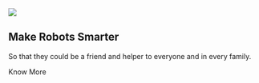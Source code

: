 <Section py="8|12|16|24">
  <Container>
    <Grid col="1|2" gap="8|12|16" alignItems="center">
      <Image
        src="KassieDrawing.png"
        colStart="null|2"
        w="full"
        rounded="lg"
        overflow="hidden"
      />
      <Flexbox
        flexDirection="column"
        alignItems="center|flex-start"
        textAlign="center|left"
      >
        <H1 m="0" fontWeight="extrabold" lineHeight="tight">
          Make Robots Smarter
        </H1>
        <P fontSize="xl|2xl" mt="2">
          So that they could be a friend and helper to everyone and in every family.
        </P>
        <ButtonLink href="#" variant="primary">
          Know More
          <Icon name="arrow-right" ml="4" />
        </ButtonLink>
      </Flexbox>
    </Grid>
  </Container>
</Section>
